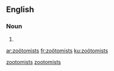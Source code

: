 {{also|zootomists}}
==English==

===Noun===
{{head|en|plural}}

# {{plural of|zoötomist|lang=en}}

[[Category:English terms spelled with Ö|zootomists]]
[[Category:English words prefixed with zoö-|zootomists]]

[[ar:zoötomists]]
[[fr:zoötomists]]
[[ku:zoötomists]]